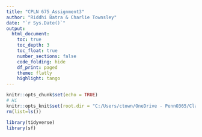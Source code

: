 ```yaml
---
title: "CPLN 675_Assignment3"
author: "Riddhi Batra & Charlie Townsley"
date: "`r Sys.Date()`"
output: 
  html_document:
    toc: true
    toc_depth: 3
    toc_float: true
    number_sections: false
    code_folding: hide
    df_print: paged
    theme: flatly
    highlight: tango
---
```


```r
knitr::opts_chunk$set(echo = TRUE)
# Hi
knitr::opts_knit$set(root.dir = "C:/Users/ctown/OneDrive - PennO365/Classes/Classes_Sem4_2023Spring/CPLN 675_Land Modeling/Assignments/LUEM_Assignment3_FloodInundationProbability/Data") #Charlie's directory
rm(list=ls())
```

```r
library(tidyverse)
library(sf)
```

```r

```

